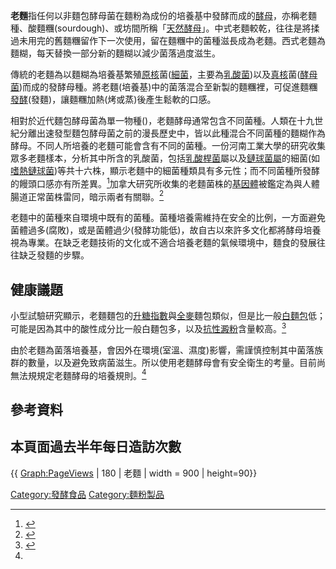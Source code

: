 {{Pathnav|天然酵母}}
'''老麵'''指任何以非麵包酵母菌在麵粉為成份的培養基中發酵而成的[[酵母|酵母]]，亦稱老麵種、酸麵糰(sourdough)、或坊間所稱「[[天然酵母|天然酵母]]」。中式老麵較乾，往往是將揉過未用完的舊麵糰留作下一次使用，留在麵糰中的菌種滋長成為老麵。西式老麵為麵糊，每天替換一部分新的麵糊以減少菌落過度滋生。

傳統的老麵為以麵糊為培養基繁殖[[原核|原核]]菌([[細菌|細菌]]，主要為[[乳酸菌|乳酸菌]])以及[[真核|真核]]菌([[酵母菌|酵母菌]])而成的發酵母種。將老麵(培養基)中的菌落混合至新製的麵糰裡，可促進麵糰[[發酵|發酵]](發麵)，讓麵糰加熱(烤或蒸)後產生鬆軟的口感。

相對於近代麵包酵母菌為單一物種({{lang|la|'''''Saccharomyces cerevisiae'''''}})，老麵酵母通常包含不同菌種。人類在十九世紀分離出速發型麵包酵母菌之前的漫長歷史中，皆以此種混合不同菌種的麵糊作為酵母。不同人所培養的老麵可能會含有不同的菌種。一份河南工業大學的研究收集眾多老麵樣本，分析其中所含的乳酸菌，包括[[乳酸桿菌|乳酸桿菌]]屬以及[[鏈球菌屬|鏈球菌屬]]的細菌(如[[嗜熱鏈球菌|嗜熱鏈球菌]])等共十六株，顯示老麵中的細菌種類具有多元性；而不同菌種所發酵的饅頭口感亦有所差異。<ref>{{cite book|author=陈军丽|title=乳酸菌对馒头面团发酵影响的研究|year=2012年|publisher=河南工业大学|url=http://cdmd.cnki.com.cn/Article/CDMD-10463-1012516612.htm|access-date=2015-04-10|archive-url=https://web.archive.org/web/20150416080438/http://cdmd.cnki.com.cn/Article/CDMD-10463-1012516612.htm|archive-date=2015-04-16|dead-url=no}}</ref>加拿大研究所收集的老麵菌株{{lang|la|'''''Lactobacillus reuteri'''''}}的[[基因體|基因體]]被鑑定為與人體腸道正常菌株雷同，暗示兩者有關聯。<ref>{{cite journal|author=Su MS, Oh PL, Walter J, Gänzle MG.|title=Intestinal origin of sourdough Lactobacillus reuteri isolates as revealed by phylogenetic, genetic, and physiological analysis.|journal=Appl Environ Microbiol.|year=2012年|volume=78|issue=18|pages=6777-80|pmid=22798372}}</ref>

老麵中的菌種來自環境中既有的菌種。菌種培養需維持在安全的比例，一方面避免菌體過多(腐敗)，或是菌體過少(發酵功能低)，故自古以來許多文化都將酵母培養視為專業。在缺乏老麵技術的文化或不適合培養老麵的氣候環境中，麵食的發展往往缺乏發麵的步驟。

==健康議題==

小型試驗研究顯示，老麵麵包的[[升糖指數|升糖指數]]與[[全麥|全麥]]麵包類似，但是比一般[[白麵包|白麵包]]低；可能是因為其中的酸性成分比一般白麵包多，以及[[抗性澱粉|抗性澱粉]]含量較高。<ref name="auto">{{cite journal|author=李佳盈、葉凰君、陳光文|title=天然酵母麵包對血糖的影響|journal=中華民國糖尿病衛教學會會訊|date=2011年3月|volume=7卷|issue=1期|doi= 10.6583/TADE.2011.7(1).11}}</ref>

由於老麵為菌落培養基，會因外在環境(室溫、濕度)影響，需謹慎控制其中菌落族群的數量，以及避免致病菌滋生。所以使用老麵酵母會有安全衛生的考量。目前尚無法規規定老麵酵母的培養規則。<ref name="auto"/>

==參考資料==
{{飲食}}
{{Reflist}}

[[Category:發酵食品|Category:發酵食品]]
[[Category:麵粉製品|Category:麵粉製品]]

== 本頁面過去半年每日造訪次數 ==
{{ Graph:PageViews | 180 | 老麵 | width = 900 | height=90}}